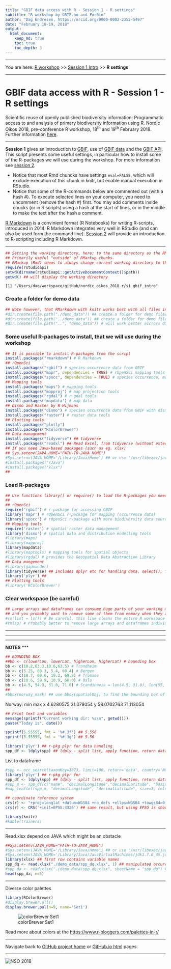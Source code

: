 ```yaml
---
title: "GBIF data access with R - Session 1 - R settings"
subtitle: "R workshop by GBIF.no and ForBio"
author: "Dag Endresen, https://orcid.org/0000-0002-2352-5497"
date: "February 18-19, 2018"
output:
  html_document:
    keep_md: true
    toc: true
    toc_depth: 3
---
```


<!-- setup.html is generated from setup.Rmd. Please edit that file -->

***

You are here: [R workshop](../) >> [Session 1 Intro](./) >> **R settings**



***

# GBIF data access with R - Session 1 - R settings

Scientific reuse of openly published biodiversity information: Programmatic access to and analysis of primary biodiversity information using R. Nordic Oikos 2018, pre-conference R workshop, 18<sup>th</sup> and 19<sup>th</sup> February 2018. Further information [here](http://www.gbif.no/events/2018/Nordic-Oikos-2018-R-workshop.html).

***

**Session 1** gives an introduction to [GBIF](https://www.gbif.org/), use of [GBIF data](https://www.gbif.org/resource/search?contentType=dataUse) and the [GBIF API](https://www.gbif.org/developer/summary). This script presents some useful settings, in particular how to install some of the R-packages we will use during the workshop. For more information see [session 2](../s2_r_intro).


* Notice that most Rmd chuncks have settings ```eval=FALSE```, which will exclude execution of this chunk in knitr, but enable manual execution in RStudio.
* Notice that some of the R-commands below are commented out (with a hash #). To execute selected lines on your computer, you need to uncomment (remove the hash #) first. You may add comments inside chucks (or in R scripts) using a hash at the start of lines, or in the middle to make the text after the hash a comment.


[R Markdown](http://rmarkdown.rstudio.com/) is a convinient format (R Notebooks) for writing R-scripts, introduced in 2014. R Markdown integrates very well in RStudio (and can also be used form the command line). [Session 2](../s2_r_intro) will provide an introduction to R-scripting including R Markdown.

***

```r
## Setting the working directory, here: to the same directory as the RMD-script. 
## Primarily useful "outside" of RMarkup chunks.
## RMarkup (Rmd) seems to always change current working directory to the same as the Rmd-script.
require(rstudioapi)
setwd(dirname(rstudioapi::getActiveDocumentContext()$path))
getwd() ## will display the working directory
```

```
[1] "/Users/dag/workspace/gitHub/nordic_oikos_2018_r/s1_gbif_intro"
```

### Create a folder for demo data
```r
## Note however, that RMarkdown with knitr works best with all files in the same directory.
#dir.create(file.path("./demo_data")) ## create a folder for demo files (inside working directory)
#dir.create(file.path("../demo_data")) ## create a folder for demo files (next to working directory)
#dir.create(file.path("..", "demo_data")) # will work better accross OS? on Windows?
```

### Some useful R-packages to install, that we will use during the workshop
```r
## It is possible to install R-packages from the script
install.packages("rmarkdown") # R Markdown
## rOpenSci
install.packages("rgbif") # species occurrence data from GBIF
install.packages("mapr", dependencies = TRUE) # rOpenSci mapping tools
install.packages("spocc", dependencies = TRUE) # species occurrence, more than GBIF
## Mapping tools
install.packages("maps") # mapping tools
install.packages("mapproj") # map projection tools
install.packages("rgdal") # r gdal tools
install.packages('mapdata') # map data
## Dismo and Raster by R Hijmans
install.packages("dismo") # species occurrence data from GBIF with dismo
install.packages("raster") # raster data tools
## Plotting tools
install.packages("plotly")
install.packages("RColorBrewer")
## Data management
install.packages("tidyverse") ## tidyverse
install.packages("readxl") ## Read Excel, from tidyverse (without external Java dependencies)
## If you need Java-based packages (such as eg. xlsx)
## Sys.setenv(JAVA_HOME="PATH-TO-JAVA_HOME")
#Sys.setenv(JAVA_HOME='/Library/Java/Home') ## or use '/usr/libexec/java_home -d 64'
#install.packages("rJava")
#install.packages("xlsx")
##
```

### Load R-packages
```r
## Use functions library() or require() to load the R-packages you need
##
## rOpenSci
require('rgbif') # r-package for accessing GBIF
library('mapr') # rOpenSci r-package for mapping (occurrence data)
library('spocc') # rOpenSci r-package with more biodiversity data sources than GBIF
## Mapping tools
require('raster') # spatial raster data management
library('dismo') # spatial data and distribution modelling tools
#library(maps)
#library(mapproj)
library(mapdata)
#library(maptools) # mapping tools for spatial objects
#library(rgdal) # provides the Geospatial Data Abstraction Library
## Data mangement
#library(gapminder)
library(tidyverse) ## includes dplyr etc for handling data, select(), filter()
library('plyr') ##
## Plotting tools
#library('RColorBrewer')
```

### Clear workspace (be careful)
```r
## Large arrays and dataframes can consume huge parts of your working memory,
## and you probably want to remove some of them from memory when they are not needed anymore.
#rm(list = ls()) # Be careful, this line cleans the entire R workspace
#rm(sp) # Probably better to remove large arrays and dataframes individually
```



***
***
***
**NOTES**
***
***
***

```r
## BOUNDING BOX
##bb <- c(lowerLon, lowerLat, higherLon, higherLat) # bounding box
bb <- c(10.2,63.3,10.6,63.5) # Trondheim
bb <- c(5.25, 60.3, 5.4, 60.4) # Bergen
bb <- c(18.7, 69.6, 19.2, 69.8) # Tromsoe
bb <- c(10.6, 59.9, 10.9, 60.0) # Oslo
bb <- c(4.5, 54.9, 31.0, 71.0) # Scandinavia = lon(4.5, 31.0), lon(55, 71)
##
#bbox(norway_mask) ## use bbox(spatialObj) to find the bounding box of a spatial object
```

Norway:
         min       max
x  4.6280575 31.078054
y 58.0702763 71.113054


```r
## Print text and variables
message(sprintf("Current working dir: %s\n", getwd()))
paste("Today is", date())
```

```r
sprintf(5.55555, fmt = '%#.3f') ## 5.556
sprintf(5.55555, fmt = '%#.3g') ## 5.56
```

```r
library('plyr') ## r-pkg plyr for data handling
spp_df <- ldply(spp) ## ldply - split list, apply function, return dataframe (here list to df)
```

List to dataframe
```r
#spp <- occ_search(taxonKey=3073, limit=100, return='data', country='NO', hasCoordinate=TRUE)
library('plyr') ## r-pkg plyr for 
spp_df <- ldply(spp) ## ldply - split list, apply function, return dataframe (here list to df)
#spp_m <- spp_df[c("name", "decimalLongitude","decimalLatitude", "basisOfRecord", "year", "municipality")]
#map_leaflet(spp_m, "decimalLongitude", "decimalLatitude", size=3, color=cols)
```

```r
## coordinate reference system
crs(r) <- "+proj=longlat +datum=WGS84 +no_defs +ellps=WGS84 +towgs84=0,0,0" ## set CRS
crs(r) <- CRS('+init=EPSG:4326') ## same result, but using EPSG is shorter to write, and easier
```


```r
library(knitr)
#kable(trainers)
```

***

Read.xlsx depend on JAVA which might be an obstacle
```r
##Sys.setenv(JAVA_HOME="PATH-TO-JAVA_HOME")
#Sys.setenv(JAVA_HOME='/Library/Java/Home') ## or use '/usr/libexec/java_home -d 64'
#Sys.setenv(JAVA_HOME='/Library/Java/JavaVirtualMachines/jdk1.7.0_45.jdk/Contents/Home')
library(xlsx) ## first row contains variable names
spp_dq <- read.xlsx("./demo_data/spp_dq.xlsx", 1) ## manipulated occurrence data, introduced errors
#spp_da <- read.xlsx("./demo_data/spp_dq.xlsx", sheetName = "spp_dq") ## alt: choose named worksheet
head(spp_da, n=5)
```

***

Diverse color palettes
```r
library(RColorBrewer)
#display.brewer.all()
display.brewer.pal(n=9, name='Set1')
```

![colorBrewer Set1](./demo_data/display-brewer-pal_Set1.png "colorBrewer Set1")


Read more about colors at the [https://www.r-bloggers.com/palettes-in-r/](R-bloggers story about color palettes in R)

***

Navigate back to [GitHub project home](https://github.com/GBIF-Europe/nordic_oikos_2018_r) or [GitHub.io html](https://gbif-europe.github.io/nordic_oikos_2018_r/) pages.

***

![](../demo_data/NSO_2018_GBIF_NO.png "NSO 2018")
